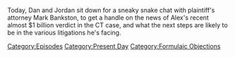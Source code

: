 {{DEFAULTSORT:
    #_EPISODE_0736:Reflections on a Verdict
}}{{Episode
    | title           = Reflections on a Verdict
    | caption         = [https://knowledgefight.libsyn.com/736-reflections-on-a-verdict Listen to this episode on Libsyn]
    | episodeNumber   = 736
    | length          = 01:08:22
    | airDate         = October 15, 2022
    | episodeType     = [[:Category:Present Day|Present Day]], [[:Category:Formulaic Objections|Formulaic Objections]]
    | appearance      = [[Mark Bankston]], [[Robert Barnes]], [[Norm Pattis]], [[Andino Reynal]]
    | previousEpisode = [[735: October 12, 2022]]
}}

{{Stub}}

Today, Dan and Jordan sit down for a sneaky snake chat with plaintiff's attorney Mark Bankston, to get a handle on the news of Alex's recent almost $1 billion verdict in the CT case, and what the next steps are likely to be in the various litigations he's facing.

[[Category:Episodes]]
[[Category:Present Day]]
[[Category:Formulaic Objections]]
